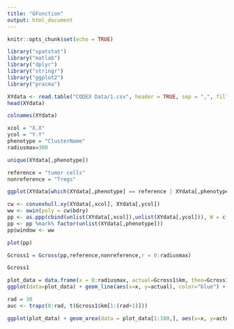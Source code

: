```yaml
---
title: "GFunction"
output: html_document
---
```


```r
knitr::opts_chunk$set(echo = TRUE)
```

```r
library("spatstat")
library("matlab")
library("dplyr")
library("stringr")
library("ggplot2")
library("pracma")

```

```r
XYdata <- read.table("CODEX Data/1.csv", header = TRUE, sep = ",", fill = TRUE, row.names=NULL)
head(XYdata)
```

```r
colnames(XYdata)
```

```r
xcol = "X.X"
ycol = "Y.Y"
phenotype = "ClusterName"
radiusmax=300
```

```r
unique(XYdata[,phenotype])
```

```r
reference = "tumor cells"
nonreference = "Tregs"
```

```r
ggplot(XYdata[which(XYdata[,phenotype] == reference | XYdata[,phenotype] == nonreference),], aes_string(x=xcol, y=ycol, color=phenotype)) + geom_point()
```


```r
cw <- convexhull.xy(XYdata[,xcol], XYdata[,ycol])
ww <- owin(poly = cw$bdry)
pp <- as.ppp(cbind(unlist(XYdata[,xcol]),unlist(XYdata[,ycol])), W = c(-1,2*max(XYdata[,xcol]),-1,2*max(XYdata[,ycol])))
pp <- pp %mark% factor(unlist(XYdata[,phenotype]))
pp$window <- ww

```


```r
plot(pp)
```


```r
Gcross1 = Gcross(pp,reference,nonreference,r = 0:radiusmax)
```

```r
Gcross1
```

```r
plot_data = data.frame(x = 0:radiusmax, actual=Gcross1$km, theo=Gcross1$theo)
ggplot(data=plot_data) + geom_line(aes(x=x, y=actual), color="blue") + geom_line(aes(x=x, y=theo), color="gray")
```




```r
rad = 30
auc <- trapz(0:rad, t(Gcross1$km[1:(rad+1)]))
```


```r
ggplot(plot_data) + geom_area(data = plot_data[1:100,], aes(x=x, y=actual), fill="lightblue") + geom_line(aes(x=x, y=actual), color="blue") 

```





